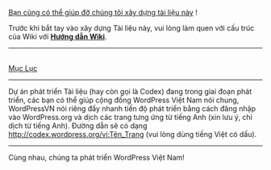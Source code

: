 {{Languages|
{{en}}
{{ar}}
{{bg}}
{{cs}}
{{de}}
{{es}}
{{fi}}
{{fr}}
{{he}}
{{hu}}
{{id}}
{{it}}
{{ja/top}}
{{ka}}
{{ko}}
{{lo}}
{{mya}}
{{nl}}
{{pl}}
{{pt}}
{{pt-br}} 
{{ru}}
{{ro}}
{{sk}}
{{sl}}
{{sq}}
{{sv}}
{{th}}
{{tr}}
{{vi}}
{{zh-cn| WordPress 官方中文文档}}
{{zh-tw}}
}}
{{Vietnamese Header}}

[[vi:Codex:Đóng_Góp|Bạn cũng có thể giúp đỡ chúng tôi xây dựng tài liệu này]] !

Trước khi bắt tay vào xây dựng Tài liệu này, vui lòng làm quen với cấu trúc của Wiki với [[vi:Codex:Hướng_Dẫn|'''Hướng dẫn Wiki''']].<br />

----

<br/>[[vi:Mục Lục|Mục Lục]]

----

Dự án phát triển Tài liệu (hay còn gọi là Codex) đang trong giai đoạn phát triển, các bạn có thể giúp cộng đồng WordPress Việt Nam nói chung, WordPressVN nói riêng đẩy nhanh tiến độ phát triển bằng cách đăng nhập vào WordPress.org và dịch các trang tưng ứng từ tiếng Anh (xin lưu ý, chỉ dịch từ tiếng Anh). Đường dẫn sẽ có dạng http://codex.wordpress.org/vi:Tên_Trang (vui lòng dùng tiếng Việt có dấu).

----


Cùng nhau, chúng ta phát triển WordPress Việt Nam!